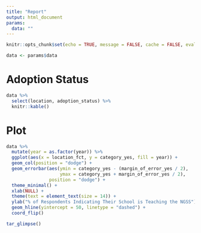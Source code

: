 ```yaml
---
title: "Report"
output: html_document
params:
  data: ""
---
```


```r
knitr::opts_chunk$set(echo = TRUE, message = FALSE, cache = FALSE, eval = TRUE, echo = FALSE)
```

```r
data <- params$data
```

# Adoption Status

```r
data %>% 
  select(location, adoption_status) %>% 
  knitr::kable()
```

# Plot 

```r
data %>% 
  mutate(year = as.factor(year)) %>% 
  ggplot(aes(x = location_fct, y = category_yes, fill = year)) +
  geom_col(position = "dodge") +
  geom_errorbar(aes(ymin = category_yes - (margin_of_error_yes / 2),
                    ymax = category_yes + margin_of_error_yes / 2),
                position = "dodge") +
  theme_minimal() +
  xlab(NULL) +
  theme(text = element_text(size = 14)) +
  ylab("% of Respondents Indicating Their School is Teaching the NGSS") +
  geom_hline(yintercept = 50, linetype = "dashed") +
  coord_flip()
```

```r
tar_glimpse()
```
